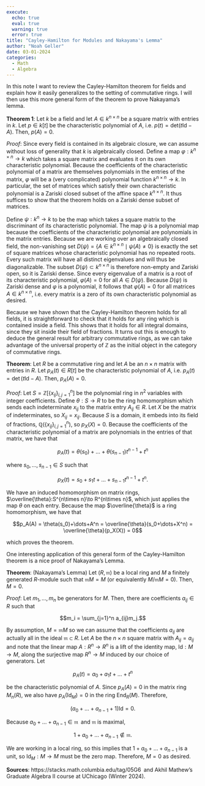 ```yaml
---
execute:
  echo: true
  eval: true
  warning: true
  error: true 
title: "Cayley-Hamilton for Modules and Nakayama's Lemma"
author: "Noah Geller"
date: 03-01-2024
categories:
  - Math
  - Algebra
---
```

In this note I want to review the Cayley-Hamilton theorem for fields and explain how it easily generalizes to the setting of commutative rings. I will then use this more general form of the theorem to prove Nakayama's lemma.

**Theorem 1**: Let $k$ be a field and let $A\in k^{n\times n}$ be a square matrix with entries in $k$. Let $p\in k[t]$ be the characteristic polynomial of $A$, i.e. $p(t) = \text{det}(t\text{Id}-A)$. Then, $p(A)=0$.

*Proof*: Since every field is contained in its algebraic closure, we can assume without loss of generality that $k$ is algebraically closed. Define a map $\varphi:k^{n\times n}\to k$ which takes a square matrix and evaluates it on its own characteristic polynomial. Because the coefficients of the characteristic polynomial of a matrix are themselves polynomials in the entries of the matrix, $\varphi$ will be a (very complicated) polynomial function $k^{n\times n}\to k$. In particular, the set of matrices which satisfy their own characteristic polynomial is a Zariski closed subset of the affine space $k^{n\times n}$. It thus suffices to show that the theorem holds on a Zariski dense subset of matrices.

Define $\psi:k^n\to k$ to be the map which takes a square matrix to the discriminant of its characteristic polynomial. The map $\psi$ is a polynomial map because the coefficients of the characteristic polynomial are polynomials in the matrix entries. Because we are working over an algebraically closed field, the non-vanishing set $D(\psi) = \{A\in k^{n\times n}\mid \psi(A)\neq 0\}$ is exactly the set of square matrices whose characteristic polynomial has no repeated roots. Every such matrix will have all distinct eigenvalues and will thus be diagonalizable. The subset $D(\psi)\subset k^{n\times n}$ is therefore non-empty and Zariski open, so it is Zariski dense. Since every eigenvalue of a matrix is a root of its characteristic polynomial, $\varphi(A)=0$ for all $A\in D(\psi)$. Because $D(\psi)$ is Zariski dense and $\varphi$ is a polynomial, it follows that $\varphi(A)=0$ for all matrices $A\in k^{n\times n}$, i.e. every matrix is a zero of its own characteristic polynomial as desired. 

Because we have shown that the Cayley-Hamilton theorem holds for all fields, it is straightforward to check that it holds for any ring which is contained inside a field. This shows that it holds for all integral domains, since they sit inside their field of fractions. It turns out this is enough to deduce the general result for arbitrary commutative rings, as we can take advantage of the universal property of $\mathbb{Z}$ as the initial object in the category of commutative rings. 

**Theorem**: Let $R$ be a commutative ring and let $A$ be an $n\times n$ matrix with entries in $R$. Let $p_A(t)\in R[t]$ be the characteristic polynomial of $A,$ i.e. $p_A(t) = \det(t\text{Id}-A)$. Then, $p_A(A)=0$.

*Proof*: Let $S = \mathbb{Z}[\{x_{ij}\}_{i,j=1}^n]$ be the polynomial ring in $n^2$ variables with integer coefficients. Define $\theta:S\to R$ to be the ring homomorphism which sends each indeterminate $x_{ij}$ to the matrix entry $A_{ij}\in R$. Let $X$ be the matrix of indeterminates, so $X_{ij}=x_{ij}$. Because $S$ is a domain, it embeds into its field of fractions, $\mathbb{Q}(\{x_{ij}\}_{i,j=1}^n)$, so $p_X(X)=0$. Because the coefficients of the characteristic polynomial of a matrix are polynomials in the entries of that matrix, we have that 

$$p_A(t) = \theta(s_0)+\dots +\theta(s_{n-1})t^{n-1}+t^n$$

where $s_0,\dots,s_{n-1}\in S$ such that 

$$p_X(t) = s_0+s_1t+\dots+s_{n-1}t^{n-1}+t^n.$$

 We have an induced homomorphism on matrix rings,  $\overline{\theta}:S^{n\times n}\to R^{n\times n}$, which just applies the map $\theta$ on each entry. Because the map $\overline{\theta}$ is a ring homomorphism, we have that 

$$p_A(A) = \theta(s_0)+\dots+A^n = \overline{\theta}(s_0+\dots+X^n) = \overline{\theta}(p_X(X)) = 0$$

which proves the theorem. 

One interesting application of this general form of the Cayley-Hamilton theorem is a nice proof of Nakayama's Lemma. 

**Theorem**: (Nakayama's Lemma) Let $(R,\mathfrak{m})$ be a local ring and $M$ a finitely generated $R$-module such that $\mathfrak{m}M=M$ (or equivalently $M/\mathfrak{m}M=0$). Then, $M=0$.

*Proof*: Let $m_1,\dots,m_n$ be generators for $M$. Then, there are coefficients $a_{ij}\in R$ such that 

$$m_i = \sum_{j=1}^n a_{ij}m_j.$$

By assumption, $M = \mathfrak{m}M$ so we can assume that the coefficients $a_{ij}$ are actually all in the ideal $\mathfrak{m}\subset R.$ Let $A$ be the $n\times n$  square matrix with $A_{ij}=a_{ij}$ and note that the linear map $A:R^n\to R^n$ is a lift of the identity map, $\text{Id}:M\to M$, along the surjective map $R^n\to M$ induced by our choice of generators. Let 

$$p_A(t) = a_0+a_1t+\dots+t^n$$

be the characteristic polynomial of $A$. Since $p_A(A)=0$ in the matrix ring $M_n(R)$, we also have $p_A(\text{Id}_M)=0$ in the ring $\text{End}_R(M)$. Therefore, 

$$(a_0+\dots+a_{n-1}+1)\text{Id}=0.$$

Because $a_0+\dots+a_{n-1}\in \mathfrak{m}$ and $\mathfrak{m}$ is maximal,

$$1+a_0+\dots+a_{n-1}\notin \mathfrak{m}.$$

 We are working in a local ring, so this implies that $1+a_0+\dots+a_{n-1}$ is a unit, so $\text{Id}_M:M\to M$ must be the zero map. Therefore, $M=0$ as desired. 

**Sources**: https://stacks.math.columbia.edu/tag/05G6 and Akhil Mathew's Graduate Algebra II course at UChicago (Winter 2024).

